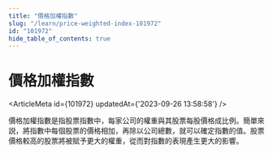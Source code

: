 ```yaml
---
title: "價格加權指數"
slug: "/learn/price-weighted-index-101972"
id: "101972"
hide_table_of_contents: true
---
```



# 價格加權指數

<ArticleMeta id={101972} updatedAt={'2023-09-26 13:58:58'} />
<div className='border-solid border-b border-t-0 my-4 border-[var(--ifm-color-gray-300)]' />

價格加權指數是指股票指數中，每家公司的權重與其股票每股價格成比例。簡單來説，將指數中每個股票的價格相加，再除以公司總數，就可以確定指數的值。股票價格較高的股票將被賦予更大的權重，從而對指數的表現產生更大的影響。
